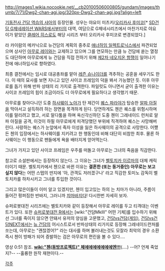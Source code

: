 http://images1.wikia.nocookie.net/__cb20100506000805/gundam/images/thumb/7/71/Dwg2-chan-agi.jpg/320px-Dwg2-chan-agi.jpg?align=left

[[기동전사 건담 역습의 샤아]]의 등장인물.
성우는 야요이 미츠키/[[오리카사 후미코]][* [[SD건담 G제네레이션 WARS]]에서부터의 대역, 여담으로 G제네시리즈에서 마찬가지로 야요이가 맡았던 [[클레어 히스로]]도 해당 시리즈 부터 오리카사 후미코로 변경되었다.]

라 카이람의 메카닉으로 뉴건담의 계획의 중추로 [[애너하임 일렉트로닉스]]에서 파견되었으며 상사인 [[아무로 레이]]와는 교제하고 있으며 그를 연모하는 만큼 뉴 건담에 쏟는 열정도 대단하며 아무로에게 뉴 건담을 직접 전하기 위해 [[제2차 네오지온 항쟁]]이 일어나기 전에 애너하임사로 향하였다.

최종 결전에서는 임시로 대공총좌를 맡아 [[레즌 슈나이더]]를 격추하는 공훈을 세우기도 한다. 이 때의 묘사를 보면 지니고 있던 사이코 프레임의 덕을 봐서 가능했던 듯. 이후 아무로를 돕기 위해 반파 상태의 리 가지로 출격한다. 파일럿도 아니면서 굳이 출격한 이유는 사이코 프레임의 힘이 조금이라도 더 아무로에게 필요하다고 생각했기 때문. 

아무로를 찾아다니던 도중 [[하사웨이 노아]]가 탄 제간이 [[퀘스 파라야]]가 탑승한 [[알파 아질]]을 막아서고 설득하려 하는 장면을 목격하게 된다. 당연하게도 첸은 퀘스를 위험시하며 이를 말리려고 했고, 서로 말다툼을 하며 옥신각신하던 도중 첸이 그레네이드 런처로 알파 아질을 공격, 이것이 하필 아무로에게 피격당했던 부위에 직격하여 퀘스는 사망해버린다. 사랑하는 퀘스가 눈앞에서 죽자 이성을 잃은 하사웨이의 공격으로 사망한다. 어쩄든 첸의 입장에서는 하사웨이를 지키려고 한 행동인데 비해 대단히 비참한 최후. 물론 하사웨이는 이 행동으로 팬들에게 욕을 배터지게 얻어먹는다. 

그녀가 가지고 있던 사이코 프레임은 우주를 떠돌고 아무로는 그녀의 죽음을 직감한다.

참고로 소설판에서는 등장하지 않는다. 그 이유는 그녀가 [[벨토치카 이르마]]의 대체 캐릭터이기 때문. 벨토치카에서 첸으로 바뀐 이유는 '''결혼한 (또는 동거중인) 아무로는 보고 싶지 않다'''는 어떤 스탭의 딴지에 '아, 관객도 저러겠구나' 라고 직감한 토미노 감독이 벨토치카를 하차시키고 그녀를 투입한 것이다.

그리고 많은이들이 이미 알고 있겠지만, 첸이 입고있는 하의 는 치마가 아니라, 주름이 들어간 펑퍼짐한 반바지, 그러니까 [[치마바지]]다! 다시한번 자세히 보자.


슈퍼로봇대전 시리즈에는 벨토치카와 같이 등장해서 아무로 레이를 두고 티격대는 이벤트가 있다. 또한 [[슈퍼로봇대전 R]]에서는 [wiki:"건담MkIII" 어떤 기체]를 입수하기 위해선 그녀를 죽이지 않으면 안돼서 유저의 양심을 고문했고, [[건담vs건담(게임)]], [[건담vs건담NEXT]]에서는 [[뉴 건담]]의 어시스트로서 반파상태의 리가지로 등장해 그레네이드런처를 쏘는데, 아무로는 "괜찮겠어?" 라는 대사를 하며 불러내는것도 모잘라 최악의 경우 소환 즉시 첸이 방패가 되어 증발하는 검은 아무로의 편린을 볼 수 있다….

{{{#!html
<script type="text/javascript" src="http://ext.nicovideo.jp/thumb_watch/sm8684994"></script>}}}

영상 0:51 참조. '''[[wiki:"첸(동방프로젝트)" 체에에에에에에에엔!!!]]'''(....)
--어? 언제 죽었지?--
--훌륭한 원작 재현이다.--

[[각주]]
